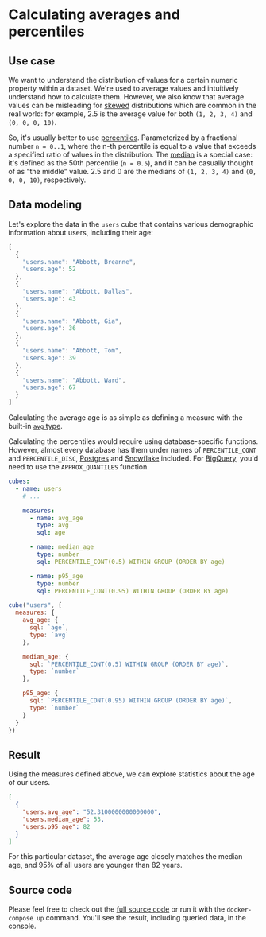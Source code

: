 # Calculating averages and percentiles

## Use case

We want to understand the distribution of values for a certain numeric property
within a dataset. We're used to average values and intuitively understand how to
calculate them. However, we also know that average values can be misleading for
[skewed](https://en.wikipedia.org/wiki/Skewness) distributions which are common
in the real world: for example, 2.5 is the average value for both `(1, 2, 3, 4)`
and `(0, 0, 0, 10)`.

So, it's usually better to use
[percentiles](https://en.wikipedia.org/wiki/Percentile). Parameterized by a
fractional number `n = 0..1`, where the n-th percentile is equal to a value that
exceeds a specified ratio of values in the distribution. The
[median](https://en.wikipedia.org/wiki/Median) is a special case: it's defined
as the 50th percentile (`n = 0.5`), and it can be casually thought of as "the
middle" value. 2.5 and 0 are the medians of `(1, 2, 3, 4)` and `(0, 0, 0, 10)`,
respectively.

## Data modeling

Let's explore the data in the `users` cube that contains various demographic
information about users, including their age:

```javascript
[
  {
    "users.name": "Abbott, Breanne",
    "users.age": 52
  },
  {
    "users.name": "Abbott, Dallas",
    "users.age": 43
  },
  {
    "users.name": "Abbott, Gia",
    "users.age": 36
  },
  {
    "users.name": "Abbott, Tom",
    "users.age": 39
  },
  {
    "users.name": "Abbott, Ward",
    "users.age": 67
  }
]
```

Calculating the average age is as simple as defining a measure with the built-in
[`avg` type](/product/data-modeling/reference/types-and-formats#avg).

Calculating the percentiles would require using database-specific functions.
However, almost every database has them under names of `PERCENTILE_CONT` and
`PERCENTILE_DISC`,
[Postgres](https://www.postgresql.org/docs/current/functions-aggregate.html) and
[Snowflake](https://docs.snowflake.com/en/sql-reference/functions-aggregation)
included. For [BigQuery](https://cloud.google.com/bigquery/docs/reference/standard-sql/functions-and-operators#approx_quantiles),
you'd need to use the `APPROX_QUANTILES` function.

<CodeTabs>

```yaml
cubes:
  - name: users
    # ...

    measures:
      - name: avg_age
        type: avg
        sql: age

      - name: median_age
        type: number
        sql: PERCENTILE_CONT(0.5) WITHIN GROUP (ORDER BY age)

      - name: p95_age
        type: number
        sql: PERCENTILE_CONT(0.95) WITHIN GROUP (ORDER BY age)
```

```javascript
cube("users", {
  measures: {
    avg_age: {
      sql: `age`,
      type: `avg`
    },

    median_age: {
      sql: `PERCENTILE_CONT(0.5) WITHIN GROUP (ORDER BY age)`,
      type: `number`
    },

    p95_age: {
      sql: `PERCENTILE_CONT(0.95) WITHIN GROUP (ORDER BY age)`,
      type: `number`
    }
  }
})
```

</CodeTabs>

## Result

Using the measures defined above, we can explore statistics about the age of our
users.

```json
[
  {
    "users.avg_age": "52.3100000000000000",
    "users.median_age": 53,
    "users.p95_age": 82
  }
]
```

For this particular dataset, the average age closely matches the median age, and
95% of all users are younger than 82 years.

## Source code

Please feel free to check out the
[full source code](https://github.com/cube-js/cube/tree/master/examples/recipes/percentiles)
or run it with the `docker-compose up` command. You'll see the result, including
queried data, in the console.
